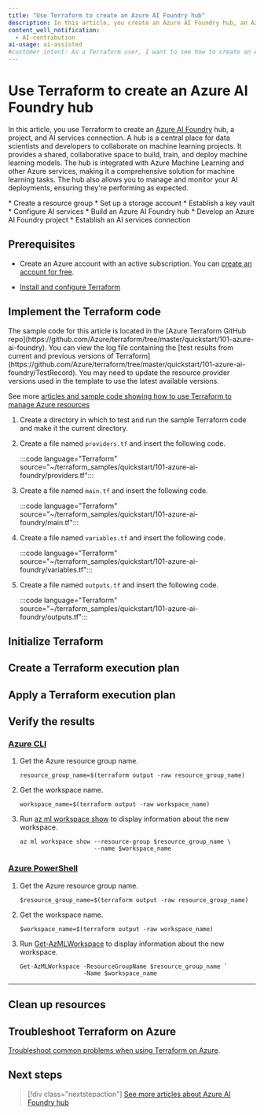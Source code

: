 ```yaml
---
title: "Use Terraform to create an Azure AI Foundry hub"
description: In this article, you create an Azure AI Foundry hub, an Azure AI Foundry project, an AI services resource, and more resources.
content_well_notification: 
  - AI-contribution
ai-usage: ai-assisted
#customer intent: As a Terraform user, I want to see how to create an Azure AI Foundry hub and its associated resources.
---
```


# Use Terraform to create an Azure AI Foundry hub


<HubOnlyAlt />

In this article, you use Terraform to create an [Azure AI Foundry](https://ai.azure.com/?cid=learnDocs) hub, a project, and AI services connection. A hub is a central place for data scientists and developers to collaborate on machine learning projects. It provides a shared, collaborative space to build, train, and deploy machine learning models. The hub is integrated with Azure Machine Learning and other Azure services, making it a comprehensive solution for machine learning tasks. The hub also allows you to manage and monitor your AI deployments, ensuring they're performing as expected.


<AboutTerraform />

<Check>
* Create a resource group
* Set up a storage account
* Establish a key vault
* Configure AI services
* Build an Azure AI Foundry hub
* Develop an Azure AI Foundry project
* Establish an AI services connection
</Check>

## Prerequisites

- Create an Azure account with an active subscription. You can [create an account for free](https://azure.microsoft.com/free/?WT.mc_id=A261C142F).

- [Install and configure Terraform](/azure/developer/terraform/quickstart-configure)

## Implement the Terraform code

<Note>
The sample code for this article is located in the [Azure Terraform GitHub repo](https://github.com/Azure/terraform/tree/master/quickstart/101-azure-ai-foundry). You can view the log file containing the [test results from current and previous versions of Terraform](https://github.com/Azure/terraform/tree/master/quickstart/101-azure-ai-foundry/TestRecord). You may need to update the resource provider versions used in the template to use the latest available versions.
 
See more [articles and sample code showing how to use Terraform to manage Azure resources](/azure/terraform)
</Note>

1. Create a directory in which to test and run the sample Terraform code and make it the current directory.

1. Create a file named `providers.tf` and insert the following code.

    :::code language="Terraform" source="~/terraform_samples/quickstart/101-azure-ai-foundry/providers.tf":::

1. Create a file named `main.tf` and insert the following code.

    :::code language="Terraform" source="~/terraform_samples/quickstart/101-azure-ai-foundry/main.tf":::

1. Create a file named `variables.tf` and insert the following code.

    :::code language="Terraform" source="~/terraform_samples/quickstart/101-azure-ai-foundry/variables.tf":::

1. Create a file named `outputs.tf` and insert the following code.
    
    :::code language="Terraform" source="~/terraform_samples/quickstart/101-azure-ai-foundry/outputs.tf":::

## Initialize Terraform


<TerraformInitMd />

## Create a Terraform execution plan


<TerraformPlanMd />

## Apply a Terraform execution plan


<TerraformApplyPlanMd />

## Verify the results

### [Azure CLI](#tab/azure-cli)

1. Get the Azure resource group name.

    ```console
    resource_group_name=$(terraform output -raw resource_group_name)
    ```

1. Get the workspace name.

    ```console
    workspace_name=$(terraform output -raw workspace_name)
    ```

1. Run [az ml workspace show](/cli/azure/ml/workspace#az-ml-workspace-show) to display information about the new workspace.

    ```azurecli
    az ml workspace show --resource-group $resource_group_name \
                         --name $workspace_name
    ```

### [Azure PowerShell](#tab/azure-powershell)

1. Get the Azure resource group name.

    ```console
    $resource_group_name=$(terraform output -raw resource_group_name)
    ```

1. Get the workspace name.

    ```console
    $workspace_name=$(terraform output -raw workspace_name)
    ```

1. Run [Get-AzMLWorkspace](/powershell/module/az.machinelearningservices/get-azmlworkspace) to display information about the new workspace.

    ```azurepowershell
    Get-AzMLWorkspace -ResourceGroupName $resource_group_name `
                      -Name $workspace_name
    ```

---

## Clean up resources


<TerraformPlanDestroyMd />

## Troubleshoot Terraform on Azure

[Troubleshoot common problems when using Terraform on Azure](/azure/developer/terraform/troubleshoot).

## Next steps

> [!div class="nextstepaction"]
> [See more articles about Azure AI Foundry hub](/search/?terms=Azure%20ai%20hub%20and%20terraform)

